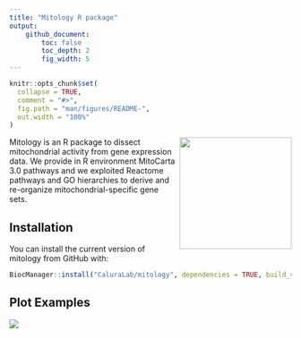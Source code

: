 ```yaml
---
title: "Mitology R package"
output: 
    github_document:
        toc: false
        toc_depth: 2
        fig_width: 5
---
```


<!-- README.md is generated from README.Rmd. Please edit that file -->

```r
knitr::opts_chunk$set(
  collapse = TRUE,
  comment = "#>",
  fig.path = "man/figures/README-",
  out.width = "100%"
)
```

<img src=./vignette/figures/puzzle_mitology.png width="200" align="right" />

Mitology is an R package to dissect mitochondrial activity from gene expression data. We provide in R environment MitoCarta 3.0 pathways and we exploited Reactome pathways and GO hierarchies to derive and re-organize mitochondrial-specific gene sets. 

## Installation

You can install the current version of mitology from GitHub with:

```r
BiocManager::install("CaluraLab/mitology", dependencies = TRUE, build_vignettes = TRUE)
```

## Plot Examples
<img src=./vignette/figures/4dendrogram_mitology.png />


